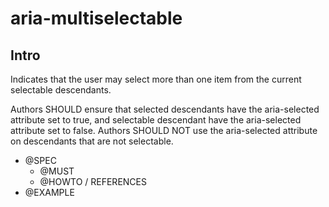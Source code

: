 
<Meta title="Documentation|Accessibilité/aria-multiselectable" />

# aria-multiselectable

## Intro

Indicates that the user may select more than one item from the current selectable descendants.

Authors SHOULD ensure that selected descendants have the aria-selected attribute set to true, and selectable descendant have the aria-selected attribute set to false. Authors SHOULD NOT use the aria-selected attribute on descendants that are not selectable.

- @SPEC
  - @MUST
  - @HOWTO / REFERENCES
- @EXAMPLE
